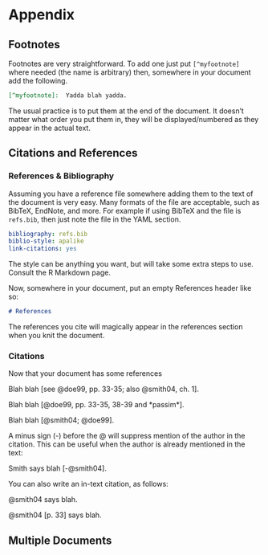 # Appendix

## Footnotes

Footnotes are very straightforward.  To add one just put `[^myfootnote]` where needed (the name is arbitrary) then, somewhere in your document add the following.

```markdown
[^myfootnote]:  Yadda blah yadda.
```

The usual practice is to put them at the end of the document.  It doesn't matter what order you put them in, they will be displayed/numbered as they appear in the actual text.

## Citations and References


### References & Bibliography

Assuming you have a reference file somewhere adding them to the text of the document is very easy.  Many formats of the file are acceptable, such as BibTeX, EndNote, and more.  For example if using BibTeX and the file is `refs.bib`, then just note the file in the YAML section.

```yaml
bibliography: refs.bib
biblio-style: apalike
link-citations: yes
```

The style can be anything you want, but will take some extra steps to use.  Consult the R Markdown page.

Now, somewhere in your document, put an empty References header like so:

```markdown
# References
```

The references you cite will magically appear in the references section when you knit the document.

### Citations

Now that your document has some references


Blah blah [see @doe99, pp. 33-35; also @smith04, ch. 1].

Blah blah [@doe99, pp. 33-35, 38-39 and *passim*].

Blah blah [@smith04; @doe99].

A minus sign (-) before the @ will suppress mention of the author in the citation. This can be useful when the author is already mentioned in the text:

Smith says blah [-@smith04].

You can also write an in-text citation, as follows:

@smith04 says blah.

@smith04 [p. 33] says blah.



## Multiple Documents

